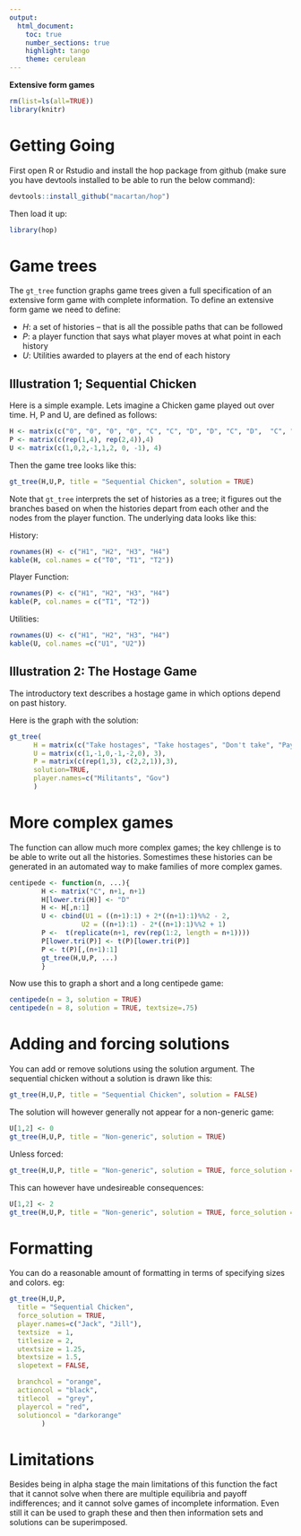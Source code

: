 ```yaml
---
output:
  html_document:
    toc: true
    number_sections: true
    highlight: tango
    theme: cerulean
---
```


**Extensive form games**


```r
rm(list=ls(all=TRUE))
library(knitr)
```

# Getting Going   
First open R or Rstudio and install the hop package from github (make sure you have devtools installed to be able to run the below command): 

```r
devtools::install_github("macartan/hop")
```

Then load it up:
```r
library(hop)
```

# Game trees
The ```gt_tree``` function graphs game trees given a full specification of an extensive form game with complete information. To define an extensive form game we need to define:

* $H$: a set of histories -- that is all the possible paths that can be followed
* $P$: a player function that says what player moves at what point in each history
* $U$: Utilities awarded to players at the end of each history

## Illustration 1; Sequential Chicken

Here is a simple example. Lets imagine a Chicken game played out over time. H, P and U, are defined as follows:


```r
H <- matrix(c("0", "0", "0", "0", "C", "C", "D", "D", "C", "D",  "C", "D"),4)
P <- matrix(c(rep(1,4), rep(2,4)),4)
U <- matrix(c(1,0,2,-1,1,2, 0, -1), 4)
```

Then the game tree looks like this:
  
```r
gt_tree(H,U,P, title = "Sequential Chicken", solution = TRUE)
```

Note that `gt_tree` interprets the set of histories as a tree; it figures out the branches based on when the histories depart from each other and the nodes from the player function. The underlying data looks like this: 

History:
```r
rownames(H) <- c("H1", "H2", "H3", "H4")
kable(H, col.names = c("T0", "T1", "T2"))
```

Player Function:
```r
rownames(P) <- c("H1", "H2", "H3", "H4")
kable(P, col.names = c("T1", "T2"))
```

Utilities:
```r
rownames(U) <- c("H1", "H2", "H3", "H4")
kable(U, col.names =c("U1", "U2"))
```

## Illustration 2: The Hostage Game
The introductory text describes a hostage game in which options depend on past history.

Here is the graph with the solution:
```r
gt_tree(
      H = matrix(c("Take hostages", "Take hostages", "Don't take", "Pay Ransom", "Don't pay", ""),3),
      U = matrix(c(1,-1,0,-1,-2,0), 3),
      P = matrix(c(rep(1,3), c(2,2,1)),3),
      solution=TRUE, 
      player.names=c("Militants", "Gov")
      )
```

# More complex games
The function can allow much more complex games; the key chllenge is to be able to write out all the histories. Somestimes these histories can be generated in an automated way to make families of more complex games. 

```r
centipede <- function(n, ...){
		H <- matrix("C", n+1, n+1)
		H[lower.tri(H)] <- "D"
		H <- H[,n:1]
		U <- cbind(U1 = ((n+1):1) + 2*((n+1):1)%%2 - 2,
		          U2 = ((n+1):1) - 2*((n+1):1)%%2 + 1)
		P <-  t(replicate(n+1, rev(rep(1:2, length = n+1))))
		P[lower.tri(P)] <- t(P)[lower.tri(P)]
		P <- t(P)[,(n+1):1]
		gt_tree(H,U,P, ...)
		}
```

Now use this to graph a short and a long centipede game: 
```r
centipede(n = 3, solution = TRUE)		
centipede(n = 8, solution = TRUE, textsize=.75)		
```

# Adding and forcing solutions
You can add or remove solutions using the solution argument. The sequential chicken without a solution is drawn like this:

```r
gt_tree(H,U,P, title = "Sequential Chicken", solution = FALSE)
```

The solution will however generally not appear for a non-generic game:

```r
U[1,2] <- 0
gt_tree(H,U,P, title = "Non-generic", solution = TRUE)
```

Unless forced:
```r
gt_tree(H,U,P, title = "Non-generic", solution = TRUE, force_solution = TRUE)
```

This can however have undesireable consequences:
```r
U[1,2] <- 2
gt_tree(H,U,P, title = "Non-generic", solution = TRUE, force_solution = TRUE)
```


# Formatting
You can do a reasonable amount of formatting in terms of specifying sizes and colors. eg: 
```r
gt_tree(H,U,P, 
  title = "Sequential Chicken",
  force_solution = TRUE,
  player.names=c("Jack", "Jill"),
  textsize  = 1,
  titlesize = 2,
  utextsize = 1.25,
  btextsize = 1.5,
  slopetext = FALSE,

  branchcol = "orange",
  actioncol = "black",
  titlecol  = "grey",
  playercol = "red",
  solutioncol = "darkorange"
        )
```

# Limitations
Besides being in alpha stage the main limitations of this function the fact that it cannot solve when there are multiple equilibria and payoff indifferences; and it cannot solve games of incomplete information. Even still it can be used to graph these and then then information sets and solutions can be superimposed.  
